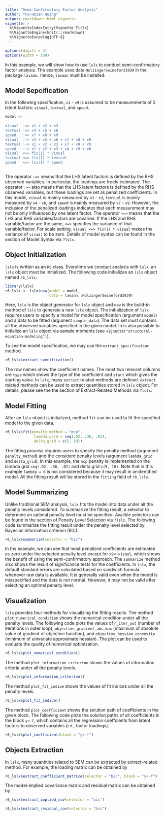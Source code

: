 ```yaml
---
title: "Semi-Confirmatory Factor Analysis"
author: "Po-Hsien Huang"
output: rmarkdown::html_vignette
vignette: >
  %\VignetteIndexEntry{Vignette Title}
  %\VignetteEngine{knitr::rmarkdown}
  %\VignetteEncoding{UTF-8}
---
```

```r
options(digits = 3)
options(width = 100)
```

In this example, we will show how to use `lslx` to conduct semi-confirmatory factor analysis.
The example uses data `HolzingerSwineford1939` in the package `lavaan`.
Hence, `lavaan` must be installed.

## Model Sepcification
In the following specification, `x1` - `x9` is assumed to be measurements of 3 latent factors: `visual`, `textual`, and `speed`.
```r
model <-
'
visual  :=> x1 + x2 + x3
textual :=> x4 + x5 + x6
speed   :=> x7 + x8 + x9
visual  :~> x4 + x5 + x6 + x7 + x8 + x9 
textual :~> x1 + x2 + x3 + x7 + x8 + x9 
speed   :~> x1 + x2 + x3 + x4 + x5 + x6 
visual  <=> fix(1) * visual
textual <=> fix(1) * textual
speed   <=> fix(1) * speed
'
```
The operator `:=>` means that the LHS latent factors is defined by the RHS observed variables.
In particular, the loadings are freely estimated.
The operator `:~>` also means that the LHS latent factors is defined by the RHS observed variables, but these loadings are set as penalized coefficients.
In this model, `visual` is mainly measured by `x1` - `x3`, `textual` is mainly measured by `x4` - `x6`, and `speed` is mainly measured by `x7` - `x9`.
However, the inclusion of the penalized loadings indicates that each measurement may not be only influenced by one latent factor. 
The operator `<=>` means that the LHS and RHS variables/factors are covaried.
If the LHS and RHS variable/factor are the same, `<=>` specifies the variance of that variable/factor.
For scale setting, `visual <=> fix(1) * visual` makes the variance of `visual` to be zero.
Details of model syntax can be found in the section of Model Syntax via `?lslx`.

## Object Initialization
`lslx` is written as an `R6` class.
Everytime we conduct analysis with `lslx`, an `lslx` object must be initialized.
The following code initializes an `lslx` object named `r6_lslx`.
```r
library(lslx)
r6_lslx <- lslx$new(model = model,
                    data = lavaan::HolzingerSwineford1939)
```
Here, `lslx` is the object generator for `lslx` object and `new` is the build-in method of `lslx` to generate a new `lslx` object.
The initialization of `lslx` requires users to specify a model for model specification (argument `model`) and a data to be fitted (argument `sample_data`).
The data set must contains all the observed variables specified in the given model.
In is also possible to initialize an `lslx` object via sample moments (see `vignette("structural-equation-modeling")`).

To see the model specification, we may use the `extract_specification` method.
```r
r6_lslx$extract_specification()
```
The row names show the coefficient names. 
The most two relevant columns are `type` which shows the type of the coefficient and `start` which gives the starting value.
In `lslx`, many `extract` related methods are defined. 
`extract` related methods can be used to extract quantities stored in `lslx` object.
For details, please see the the section of Extract-Related Methods via `?lslx`.

## Model Fitting
After an `lslx` object is initialized, method `fit` can be used to fit the specified model to the given data.
```r
r6_lslx$fit(penalty_method = "mcp",
             lambda_grid = seq(.02, .30, .02),
             delta_grid = c(5, 10))
```
The fitting process requires users to specify the penalty method (argument `penalty_method`) and the considerd penalty levels (argument `lambda_grid` and `delta_grid`).
In this example, the `mcp` penalty is implemented on the lambda grid `seq(.02, .30, .02)` and delta grid `c(5, 10)`.
Note that in this example `lambda = 0` is not considered because it may result in unidentified model.
All the fitting result will be stored in the `fitting` field of `r6_lslx`.


## Model Summarizing
Unlike traditional SEM analysis, `lslx` fits the model into data under all the penalty levels considered.
To summarize the fitting result, a selector to determine an optimal penalty level must be specified.
Availble selectors can be found in the section of Penalty Level Selection via `?lslx`.
The following code summarize the fitting result under the penalty level selected by Bayesian information criterion (BIC).
```r
r6_lslx$summarize(selector = "bic")
```
In ths example, we can see that most penalized coefficients are estimated as zero under the selected penalty level except for `x9<-visual`, which shows the benefit of using the semi-confirmatory approach.
The `summarize` method also shows the result of significance tests for the coefficients.
In `lslx`, the default standard errors are calculated based on sandwich formula whenever raw data is available.
It is generally valid even when the model is misspecified and the data is not normal.
However, it may not be valid after selecting an optimal penalty level.


## Visualization
`lslx` provides four methods for visualizing the fitting results.
The method `plot_numerical_condition` shows the numerical condition under all the penalty levels.
The following code plots the values of `n_iter_out` (number of iterations in outer loop), `objective_gradient_abs_max` (maximum of absolute value of gradient of objective function), and `objective_hessian_convexity` (minimum of univariate approximate hessian).
The plot can be used to evaluate the quality of numerical optimization.
```r
r6_lslx$plot_numerical_condition()
```


The method `plot_information_criterion` shows the values of information criteria under all the penalty levels.
```r
r6_lslx$plot_information_criterion()
```

The method `plot_fit_indice` shows the values of fit indices under all the penalty levels.
```r
r6_lslx$plot_fit_indice()
```


The method `plot_coefficient` shows the solution path of coefficients in the given block.
The following code plots the solution paths of all coefficients in the block `y<-f`, which contains all the regression coeffcients from latent factors to observed variables (i.e., factor loadings).
```r
r6_lslx$plot_coefficient(block = "y<-f")
```

## Objects Extraction
In `lslx`, many quantities related to SEM can be extracted by extract-related method.
For example, the loading matrix can be obtained by
```r
r6_lslx$extract_coefficient_matrice(selector = "bic", block = "y<-f")
```
The model-implied covariance matrix and residual matrix can be obtained by 
```r
r6_lslx$extract_implied_cov(selector = "bic")
```
```r
r6_lslx$extract_residual_cov(selector = "bic")
```